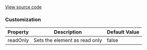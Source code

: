 
[View source code](https://github.com/OMNIALowCode/omnia3-samples/blob/master/webcomponents/web-components/TimePicker/time-picker.js)


### Customization
| Property | Description                     | Default Value |
|----------|---------------------------------|---------------|
| readOnly | Sets the element as read only | false         |


<Story id="data-input-time-picker--default" />
